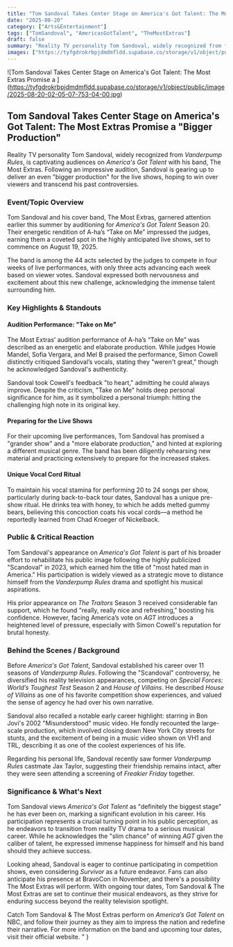 ```yaml
---
title: "Tom Sandoval Takes Center Stage on America's Got Talent: The Most Extras Promise a \"Bigger Production\""
date: "2025-08-20"
category: ["Arts&Entertainment"]
tags: ["TomSandoval", "AmericasGotTalent", "TheMostExtras"]
draft: false
summary: "Reality TV personality Tom Sandoval, widely recognized from *Vanderpump Rules*, is captivating audiences on *America's Got Talent* with his band, The Most Extras. Following an impressive audition, Sandoval is gearing up to deliver an even \\"bigger production\\" for the live shows, hoping to win over viewers and transcend his past controversies."
images: ["https://tyfgdrokrbpjdmdmfldd.supabase.co/storage/v1/object/public/image/2025-08-20-02-05-07-753-04-00.jpg"]
---
```


![Tom Sandoval Takes Center Stage on America's Got Talent: The Most Extras Promise a \](https://tyfgdrokrbpjdmdmfldd.supabase.co/storage/v1/object/public/image/2025-08-20-02-05-07-753-04-00.jpg)

## Tom Sandoval Takes Center Stage on America's Got Talent: The Most Extras Promise a \"Bigger Production\"

Reality TV personality Tom Sandoval, widely recognized from *Vanderpump Rules*, is captivating audiences on *America's Got Talent* with his band, The Most Extras. Following an impressive audition, Sandoval is gearing up to deliver an even \"bigger production\" for the live shows, hoping to win over viewers and transcend his past controversies.

### Event/Topic Overview

Tom Sandoval and his cover band, The Most Extras, garnered attention earlier this summer by auditioning for *America's Got Talent* Season 20. Their energetic rendition of A-ha’s “Take on Me” impressed the judges, earning them a coveted spot in the highly anticipated live shows, set to commence on August 19, 2025.

The band is among the 44 acts selected by the judges to compete in four weeks of live performances, with only three acts advancing each week based on viewer votes. Sandoval expressed both nervousness and excitement about this new challenge, acknowledging the immense talent surrounding him.

### Key Highlights & Standouts

#### Audition Performance: \"Take on Me\"

The Most Extras’ audition performance of A-ha’s “Take on Me” was described as an energetic and elaborate production. While judges Howie Mandel, Sofia Vergara, and Mel B praised the performance, Simon Cowell distinctly critiqued Sandoval’s vocals, stating they \"weren't great,\" though he acknowledged Sandoval's authenticity.

Sandoval took Cowell's feedback \"to heart,\" admitting he could always improve. Despite the criticism, \"Take on Me\" holds deep personal significance for him, as it symbolized a personal triumph: hitting the challenging high note in its original key.

#### Preparing for the Live Shows

For their upcoming live performances, Tom Sandoval has promised a \"grander show\" and a \"more elaborate production,\" and hinted at exploring a different musical genre. The band has been diligently rehearsing new material and practicing extensively to prepare for the increased stakes.

#### Unique Vocal Cord Ritual

To maintain his vocal stamina for performing 20 to 24 songs per show, particularly during back-to-back tour dates, Sandoval has a unique pre-show ritual. He drinks tea with honey, to which he adds melted gummy bears, believing this concoction coats his vocal cords—a method he reportedly learned from Chad Kroeger of Nickelback.

### Public & Critical Reaction

Tom Sandoval's appearance on *America's Got Talent* is part of his broader effort to rehabilitate his public image following the highly publicized \"Scandoval\" in 2023, which earned him the title of \"most hated man in America.\" His participation is widely viewed as a strategic move to distance himself from the *Vanderpump Rules* drama and spotlight his musical aspirations.

His prior appearance on *The Traitors* Season 3 received considerable fan support, which he found \"really, really nice and refreshing,\" boosting his confidence. However, facing America’s vote on *AGT* introduces a heightened level of pressure, especially with Simon Cowell's reputation for brutal honesty.

### Behind the Scenes / Background

Before *America's Got Talent*, Sandoval established his career over 11 seasons of *Vanderpump Rules*. Following the \"Scandoval\" controversy, he diversified his reality television appearances, competing on *Special Forces: World’s Toughest Test* Season 2 and *House of Villains*. He described *House of Villains* as one of his favorite competition show experiences, and valued the sense of agency he had over his own narrative.

Sandoval also recalled a notable early career highlight: starring in Bon Jovi's 2002 \"Misunderstood\" music video. He fondly recounted the large-scale production, which involved closing down New York City streets for stunts, and the excitement of being in a music video shown on VH1 and TRL, describing it as one of the coolest experiences of his life.

Regarding his personal life, Sandoval recently saw former *Vanderpump Rules* castmate Jax Taylor, suggesting their friendship remains intact, after they were seen attending a screening of *Freakier Friday* together.

### Significance & What's Next

Tom Sandoval views *America's Got Talent* as \"definitely the biggest stage\" he has ever been on, marking a significant evolution in his career. His participation represents a crucial turning point in his public perception, as he endeavors to transition from reality TV drama to a serious musical career. While he acknowledges the \"slim chance\" of winning *AGT* given the caliber of talent, he expressed immense happiness for himself and his band should they achieve success.

Looking ahead, Sandoval is eager to continue participating in competition shows, even considering *Survivor* as a future endeavor. Fans can also anticipate his presence at BravoCon in November, and there's a possibility The Most Extras will perform. With ongoing tour dates, Tom Sandoval & The Most Extras are set to continue their musical endeavors, as they strive for enduring success beyond the reality television spotlight.

Catch Tom Sandoval & The Most Extras perform on *America’s Got Talent* on NBC, and follow their journey as they aim to impress the nation and redefine their narrative. For more information on the band and upcoming tour dates, visit their official website.
"
}

